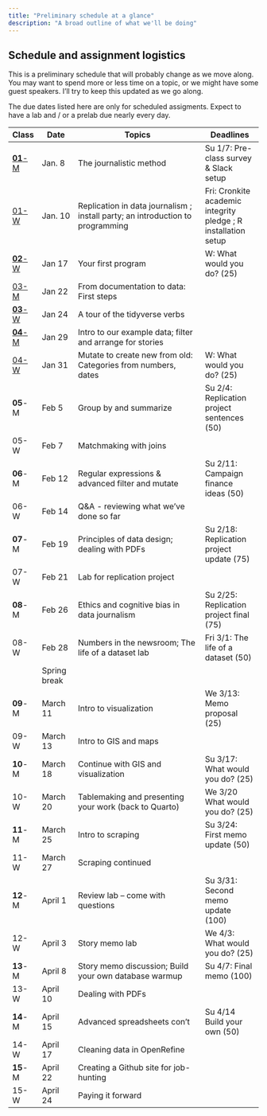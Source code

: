 ```yaml
---
title: "Preliminary schedule at a glance"
description: "A broad outline of what we'll be doing"
--- 
```


## Schedule and assignment logistics {.unlisted}

This is a preliminary schedule that will probably change as we move along. You may want to spend more or less time on a topic, or we might have some guest speakers. I'll try to keep this updated as we go along.

The due dates listed here are only for scheduled assigments. Expect to have a lab and / or a prelab due nearly every day. 

| Class | Date | Topics | Deadlines 
-----| ---------- | --------------------------------------------------| --------------------- |
[**01**-M](weeks/week01-1.qmd) | Jan. 8 | The journalistic method | Su 1/7: Pre-class survey & Slack setup
[01-W](weeks/week01-2.qmd) | Jan. 10 | Replication in data journalism ; install party; an introduction to programming  | Fri: Cronkite academic integrity pledge ; R installation setup  | |
[**02**-W](weeks/week02.qmd) | Jan 17 | Your first program |  W: What would you do? (25)| 
[03-M](weeks/week03-1.qmd) | Jan 22 | From documentation to data: First steps | |
[**03**-W](weeks/week03-2.qmd) | Jan 24 | A tour of the tidyverse verbs |   | 
[**04**-M](weeks/week04-1.qmd) | Jan 29 | Intro to our example data; filter and arrange for stories | | 
[04-W](weeks/week04-2.qmd) | Jan 31 | Mutate to create new from old: Categories from numbers, dates | W: What would you do? (25) |
**05**-M | Feb 5 | Group by and summarize | Su 2/4: Replication project sentences (50) |
05-W | Feb 7 | Matchmaking with joins | |
**06**-M | Feb 12 | Regular expressions & advanced filter and mutate | Su 2/11: Campaign finance ideas (50) |
06-W | Feb 14 | Q&A - reviewing what we've done so far | |  
**07**-M | Feb 19 | Principles of data design; dealing with PDFs | Su 2/18: Replication project update (75) |
07-W | Feb 21 | Lab for replication project | | 
**08**-M | Feb 26 | Ethics and cognitive bias in data journalism | Su 2/25: Replication project final (75) 
08-W | Feb 28 | Numbers in the newsroom; The life of a dataset lab | Fri 3/1: The life of a dataset (50) |
| | Spring break | | |
**09**-M | March 11 | Intro to visualization | We 3/13: Memo proposal  (25) |
09-W | March 13 | Intro to GIS and maps | 
**10**-M | March 18 | Continue with GIS and visualization | Su 3/17: What would you do? (25)  |
10-W | March 20 | Tablemaking and presenting  your work (back to Quarto) | We 3/20 What would you do? (25) | 
**11**-M | March 25 | Intro to scraping | Su 3/24: First memo update (50) | 
11-W | March 27 | Scraping continued   | |  
**12**-M | April 1 | Review lab -- come with questions  | Su 3/31: Second memo update  (100) |
12-W | April 3 | Story  memo lab   | We 4/3: What would you do? (25) |
**13**-M | April 8 | Story memo discussion; Build your own database warmup  | Su 4/7: Final memo  (100) |
13-W | April 10 | Dealing with PDFs  | |
**14**-M | April 15 | Advanced spreadsheets con't |  Su 4/14 Build your own (50)| 
14-W | April 17 | Cleaning data in OpenRefine | |
**15**-M | April 22 | Creating a Github site for job-hunting | 
15-W | April 24 | Paying it forward | |







